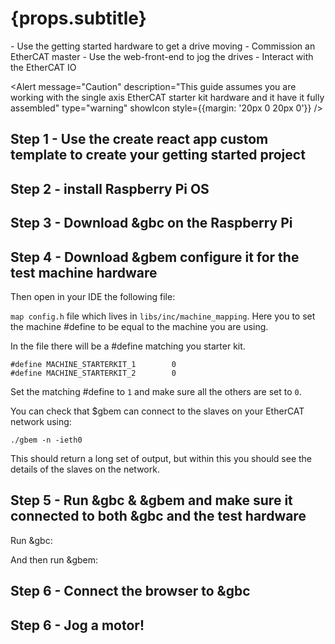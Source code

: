 

# {props.subtitle}
<Tldr>
    - Use the getting started hardware to get a drive moving
    - Commission an EtherCAT master
    - Use the web-front-end to jog the drives
    - Interact with the EtherCAT IO
</Tldr>

<Alert message="Caution" description="This guide assumes you are working with the single axis EtherCAT starter kit hardware and it have it fully assembled" type="warning" showIcon style={{margin: '20px 0 20px 0'}} />

## Step 1 - Use the create react app custom template to create your getting started project

<CraTemplate/>

## Step 2 - install Raspberry Pi OS

<InstallPi/>

## Step 3 - Download &gbc on the Raspberry Pi

<InstallGBC/>

## Step 4 - Download &gbem configure it for the test machine hardware

<InstallGBEM/>

Then open in your IDE the following file:

`map config.h` file which lives in `libs/inc/machine_mapping`. Here you to set the machine #define to be equal to the machine you are using.

In the file there will be a #define matching you starter kit.

````shell
#define MACHINE_STARTERKIT_1        0
#define MACHINE_STARTERKIT_2        0
````

Set the matching #define to `1` and make sure all the others are set to `0`.

You can check that $gbem can connect to the slaves on your EtherCAT network using:

````shell
./gbem -n -ieth0
````

This should return a long set of output, but within this you should see the details of the slaves on the network.

## Step 5 - Run &gbc & &gbem and make sure it connected to both &gbc and the test hardware

Run &gbc:

<RunGbc/>

And then run &gbem:

<RunGbem/>

## Step 6 - Connect the browser to &gbc

<FrontendConnect/>

## Step 6 - Jog a motor!

<Jog/>



